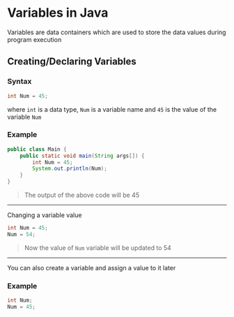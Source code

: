 # Variables in Java
Variables are data containers which are used to store the data values during program execution

## Creating/Declaring Variables

### Syntax 
```java
int Num = 45;
```

where `int` is a data type, `Num` is a variable name and `45` is the value of the variable `Num`

### Example
```java
public class Main {
	public static void main(String args[]) {
		int Num = 45;
		System.out.println(Num);
	}
}

```
> The output of the above code will be 45

---

Changing a variable value
```java
int Num = 45;
Num = 54;
```
> Now the value of `Num` variable will be updated to 54

---

You can also create a variable and assign a value to it later

### Example 
```java
int Num;
Num = 45;
```